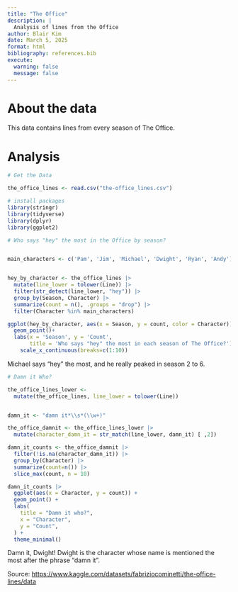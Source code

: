 ```yaml
---
title: "The Office"
description: |
  Analysis of lines from the Office
author: Blair Kim
date: March 5, 2025
format: html
bibliography: references.bib
execute: 
  warning: false
  message: false
---
```


# About the data

This data contains lines from every season of The Office.

# Analysis

```r
# Get the Data

the_office_lines <- read.csv("the-office_lines.csv")
```

```r
# install packages 
library(stringr)
library(tidyverse)
library(dplyr)
library(ggplot2)
```

```r
# Who says "hey" the most in the Office by season? 


main_characters <- c('Pam', 'Jim', 'Michael', 'Dwight', 'Ryan', 'Andy')


hey_by_character <- the_office_lines |> 
  mutate(line_lower = tolower(Line)) |> 
  filter(str_detect(line_lower, "hey")) |> 
  group_by(Season, Character) |> 
  summarize(count = n(), .groups = "drop") |>
  filter(Character %in% main_characters)

ggplot(hey_by_character, aes(x = Season, y = count, color = Character)) + 
  geom_point()+
  labs(x = 'Season', y = 'Count',
       title = 'Who says "hey" the most in each season of The Office?') +
    scale_x_continuous(breaks=c(1:10))

```

Michael says "hey" the most, and he really peaked in season 2 to 6.

```r

# Damn it Who? 

the_office_lines_lower <- 
  mutate(the_office_lines, line_lower = tolower(Line))


damn_it <- "damn it*\\s*(\\w+)"

the_office_damnit <- the_office_lines_lower |>
  mutate(character_damn_it = str_match(line_lower, damn_it) [ ,2])  

damn_it_counts <- the_office_damnit |> 
  filter(!is.na(character_damn_it)) |>
  group_by(Character) |>
  summarize(count=n()) |>
  slice_max(count, n = 10)

damn_it_counts |>
  ggplot(aes(x = Character, y = count)) +
  geom_point() +
  labs(
    title = "Damn it who?",
    x = "Character",
    y = "Count",
  ) +
  theme_minimal()

```

Damn it, Dwight! Dwight is the character whose name is mentioned the most after the phrase "damn it".

Source: <https://www.kaggle.com/datasets/fabriziocominetti/the-office-lines/data>
